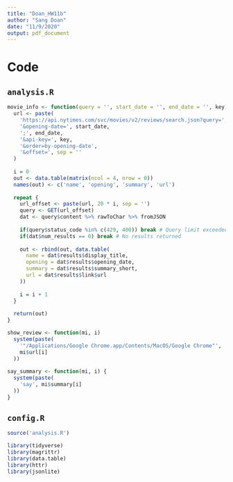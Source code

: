 ```yaml
---
title: "Doan_HW11b"
author: "Sang Doan"
date: "11/9/2020"
output: pdf_document
---
```

\pagebreak
# Code
## `analysis.R`
```r
movie_info <- function(query = '', start_date = '', end_date = '', key) {
  url <- paste(
    'https://api.nytimes.com/svc/movies/v2/reviews/search.json?query=', query,
    '&opening-date=', start_date,
    ';', end_date,
    '&api-key=', key, 
    '&order=by-opening-date',
    '&offset=', sep = ''
  )
  
  i = 0
  out <- data.table(matrix(ncol = 4, nrow = 0))
  names(out) <- c('name', 'opening', 'summary', 'url')
  
  repeat {
    url_offset <- paste(url, 20 * i, sep = '')
    query <- GET(url_offset)
    dat <- query$content %>% rawToChar %>% fromJSON
    
    if(query$status_code %in% c(429, 400)) break # Query limit exceeded
    if(dat$num_results == 0) break # No results returned
    
    out <- rbind(out, data.table(
      name = dat$results$display_title,
      opening = dat$results$opening_date,
      summary = dat$results$summary_short,
      url = dat$results$link$url
    ))
    
    i = i + 1
  }
  
  return(out)
}

show_review <- function(mi, i) 
  system(paste(
    '"/Applications/Google Chrome.app/Contents/MacOS/Google Chrome"',
    mi$url[i]
  ))
    
say_summary <- function(mi, i) {
  system(paste(
    'say', mi$summary[i]
  ))
}
```

## `config.R`
```r
source('analysis.R')

library(tidyverse)
library(magrittr)
library(data.table)
library(httr)
library(jsonlite)
```
